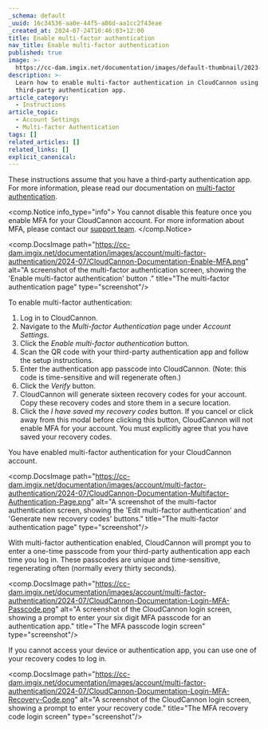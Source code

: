 ```yaml
---
_schema: default
_uuid: 16c34536-aa0e-44f5-a86d-aa1cc2f43eae
_created_at: 2024-07-24T10:46:03+12:00
title: Enable multi-factor authentication
nav_title: Enable multi-factor authentication
published: true
image: >-
  https://cc-dam.imgix.net/documentation/images/default-thumbnail/2023-Q4/CloudCannon-Documentation-Thumbnail.png
description: >-
  Learn how to enable multi-factor authentication in CloudCannon using a
  third-party authentication app.
article_category:
  - Instructions
article_topic:
  - Account Settings
  - Multi-factor Authentication
tags: []
related_articles: []
related_links: []
explicit_canonical:
---
```

These instructions assume that you have a third-party authentication app. For more information, please read our documentation on [multi-factor authentication](/documentation/articles/what-is-multi-factor-authentication/).

<comp.Notice info_type="info">
  You cannot disable this feature once you enable MFA for your CloudCannon account. For more information about MFA, please contact our [support team](/support/).
</comp.Notice>

<comp.DocsImage path="https://cc-dam.imgix.net/documentation/images/account/multi-factor-authentication/2024-07/CloudCannon-Documentation-Enable-MFA.png" alt="A screenshot of the multi-factor authentication screen, showing the 'Enable multi-factor authentication' button ." title="The multi-factor authentication page" type="screenshot"/>

To enable multi-factor authentication:

1. Log in to CloudCannon.
2. Navigate to the *Multi-factor Authentication* page under *Account Settings.*
3. Click the *Enable multi-factor authentication* button.
4. Scan the QR code with your third-party authentication app and follow the setup instructions.
5. Enter the authentication app passcode into CloudCannon. (Note: this code is time-sensitive and will regenerate often.)
6. Click the *Verify* button.
7. CloudCannon will generate sixteen recovery codes for your account. Copy these recovery codes and store them in a secure location.
8. Click the *I have saved my recovery codes* button. If you cancel or click away from this modal before clicking this button, CloudCannon will not enable MFA for your account. You must explicitly agree that you have saved your recovery codes.

You have enabled multi-factor authentication for your CloudCannon account.

<comp.DocsImage path="https://cc-dam.imgix.net/documentation/images/account/multi-factor-authentication/2024-07/CloudCannon-Documentation-Multifactor-Authentication-Page.png" alt="A screenshot of the multi-factor authentication screen, showing the 'Edit multi-factor authentication' and 'Generate new recovery codes' buttons." title="The multi-factor authentication page" type="screenshot"/>

With multi-factor authentication enabled, CloudCannon will prompt you to enter a one-time passcode from your third-party authentication app each time you log in. These passcodes are unique and time-sensitive, regenerating often (normally every thirty seconds).

<comp.DocsImage path="https://cc-dam.imgix.net/documentation/images/account/multi-factor-authentication/2024-07/CloudCannon-Documentation-Login-MFA-Passcode.png" alt="A screenshot of the CloudCannon login screen, showing a prompt to enter your six digit MFA passcode for an authentication app." title="The MFA passcode login screen" type="screenshot"/>

If you cannot access your device or authentication app, you can use one of your recovery codes to log in.

<comp.DocsImage path="https://cc-dam.imgix.net/documentation/images/account/multi-factor-authentication/2024-07/CloudCannon-Documentation-Login-MFA-Recovery-Code.png" alt="A screenshot of the CloudCannon login screen, showing a prompt to enter your recovery code." title="The MFA recovery code login screen" type="screenshot"/>